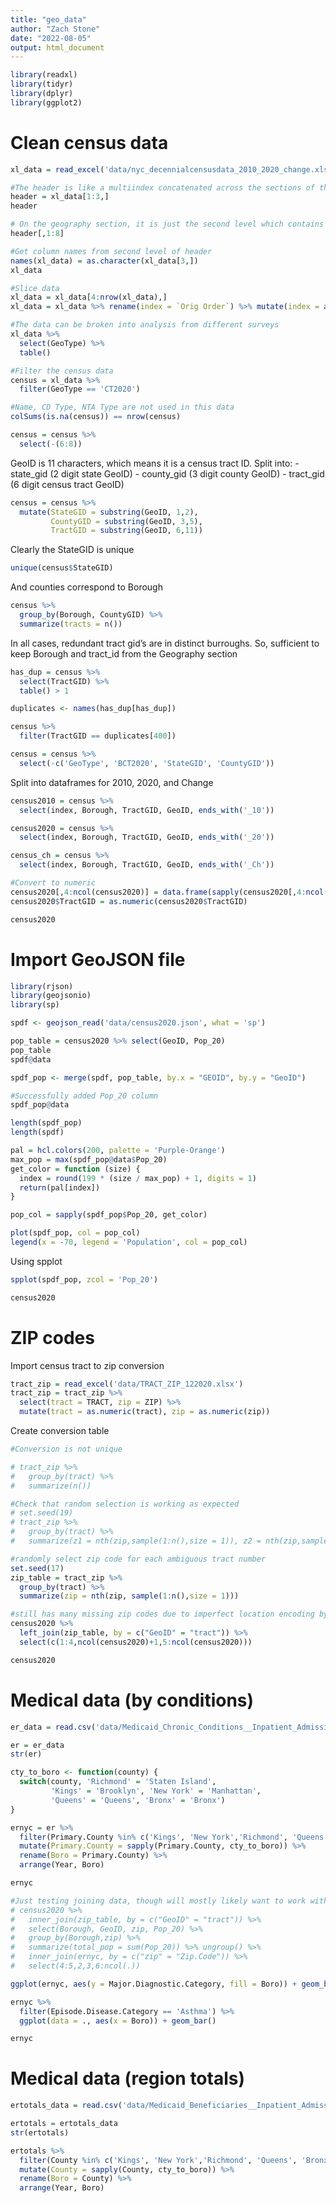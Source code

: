 ```yaml
---
title: "geo_data"
author: "Zach Stone"
date: "2022-08-05"
output: html_document
---
```


```r
library(readxl)
library(tidyr)
library(dplyr)
library(ggplot2)
```

# Clean census data
```r
xl_data = read_excel('data/nyc_decennialcensusdata_2010_2020_change.xlsx', sheet = "2010, 2020, and Change")
```


```r
#The header is like a multiindex concatenated across the sections of the table
header = xl_data[1:3,]
header
```

```r
# On the geography section, it is just the second level which contains column names
header[,1:8]
```

```r
#Get column names from second level of header
names(xl_data) = as.character(xl_data[3,])
xl_data

#Slice data
xl_data = xl_data[4:nrow(xl_data),]
xl_data = xl_data %>% rename(index = `Orig Order`) %>% mutate(index = as.numeric(index))
```

```r
#The data can be broken into analysis from different surveys
xl_data %>%
  select(GeoType) %>%
  table()
```

```r
#Filter the census data
census = xl_data %>%
  filter(GeoType == 'CT2020')

#Name, CD Type, NTA Type are not used in this data
colSums(is.na(census)) == nrow(census)

census = census %>%
  select(-(6:8))
```

GeoID is 11 characters, which means it is a census tract ID. Split into:
-     state_gid (2 digit state GeoID)
-     county_gid (3 digit county GeoID)
-     tract_gid (6 digit census tract GeoID)

```r
census = census %>%
  mutate(StateGID = substring(GeoID, 1,2),
         CountyGID = substring(GeoID, 3,5),
         TractGID = substring(GeoID, 6,11))
```

Clearly the StateGID is unique

```r
unique(census$StateGID)
```

And counties correspond to Borough

```r
census %>%
  group_by(Borough, CountyGID) %>%
  summarize(tracts = n())
```

In all cases, redundant tract gid's are in distinct burroughs. 
So, sufficient to keep  Borough and tract_id from the Geography section

```r
has_dup = census %>%
  select(TractGID) %>%
  table() > 1

duplicates <- names(has_dup[has_dup])

census %>%
  filter(TractGID == duplicates[400])
```
```r
census = census %>%
  select(-c('GeoType', 'BCT2020', 'StateGID', 'CountyGID'))
```

Split into dataframes for 2010, 2020, and Change
```r
census2010 = census %>%
  select(index, Borough, TractGID, GeoID, ends_with('_10'))

census2020 = census %>%
  select(index, Borough, TractGID, GeoID, ends_with('_20'))

census_ch = census %>%
  select(index, Borough, TractGID, GeoID, ends_with('_Ch'))
```


```r
#Convert to numeric
census2020[,4:ncol(census2020)] = data.frame(sapply(census2020[,4:ncol(census2020)], as.numeric))
census2020$TractGID = as.numeric(census2020$TractGID)
```

```r
census2020
```

# Import GeoJSON file

```r
library(rjson)
library(geojsonio)
library(sp)
```


```r
spdf <- geojson_read('data/census2020.json', what = 'sp')
```

```r
pop_table = census2020 %>% select(GeoID, Pop_20)
pop_table
spdf@data
```


```r
spdf_pop <- merge(spdf, pop_table, by.x = "GEOID", by.y = "GeoID")
```

```r
#Successfully added Pop_20 column
spdf_pop@data

length(spdf_pop)
length(spdf)
```

```r
pal = hcl.colors(200, palette = 'Purple-Orange')
max_pop = max(spdf_pop@data$Pop_20)
get_color = function (size) {
  index = round(199 * (size / max_pop) + 1, digits = 1)
  return(pal[index])
}

pop_col = sapply(spdf_pop$Pop_20, get_color)
```

```r
plot(spdf_pop, col = pop_col)
legend(x = -70, legend = 'Population', col = pop_col)
```
Using spplot

```r
spplot(spdf_pop, zcol = 'Pop_20')
```

```r
census2020
```


# ZIP codes

Import census tract to zip conversion

```r
tract_zip = read_excel('data/TRACT_ZIP_122020.xlsx')
tract_zip = tract_zip %>%
  select(tract = TRACT, zip = ZIP) %>%
  mutate(tract = as.numeric(tract), zip = as.numeric(zip))
```

Create conversion table

```r
#Conversion is not unique

# tract_zip %>%
#   group_by(tract) %>%
#   summarize(n())
```


```r
#Check that random selection is working as expected
# set.seed(19)
# tract_zip %>%
#   group_by(tract) %>%
#   summarize(z1 = nth(zip,sample(1:n(),size = 1)), z2 = nth(zip,sample(1:n(),size = 1)), n()) 
```

```r
#randomly select zip code for each ambiguous tract number
set.seed(17)
zip_table = tract_zip %>%
  group_by(tract) %>%
  summarize(zip = nth(zip, sample(1:n(),size = 1)))
```



```r
#still has many missing zip codes due to imperfect location encoding by zip code
census2020 %>%
  left_join(zip_table, by = c("GeoID" = "tract")) %>%
  select(c(1:4,ncol(census2020)+1,5:ncol(census2020))) 

census2020
```
# Medical data (by conditions)

```r
er_data = read.csv('data/Medicaid_Chronic_Conditions__Inpatient_Admissions_and_Emergency_Room_Visits_by_Zip_Code__Beginning_2012.csv')
```

```r
er = er_data
str(er)
```

```r
cty_to_boro <- function(county) {
  switch(county, 'Richmond' = 'Staten Island', 
         'Kings' = 'Brooklyn', 'New York' = 'Manhattan', 
         'Queens' = 'Queens', 'Bronx' = 'Bronx')
}

ernyc = er %>%
  filter(Primary.County %in% c('Kings', 'New York','Richmond', 'Queens', 'Bronx')) %>%
  mutate(Primary.County = sapply(Primary.County, cty_to_boro)) %>%
  rename(Boro = Primary.County) %>%
  arrange(Year, Boro)
```

```r
ernyc
```
```r
#Just testing joining data, though will mostly likely want to work within the dataframe and zip code-encoded census data
# census2020 %>%
#   inner_join(zip_table, by = c("GeoID" = "tract")) %>%
#   select(Borough, GeoID, zip, Pop_20) %>%
#   group_by(Borough,zip) %>%
#   summarize(total_pop = sum(Pop_20)) %>% ungroup() %>%
#   inner_join(ernyc, by = c("zip" = "Zip.Code")) %>%
#   select(4:5,2,3,6:ncol(.))
```

```r
ggplot(ernyc, aes(y = Major.Diagnostic.Category, fill = Boro)) + geom_bar() 
```

```r
ernyc %>%
  filter(Episode.Disease.Category == 'Asthma') %>%
  ggplot(data = ., aes(x = Boro)) + geom_bar()
```
```r
ernyc
```




# Medical data (region totals)

```r
ertotals_data = read.csv('data/Medicaid_Beneficiaries__Inpatient_Admissions_and_Emergency_Room_Visits_by_Zip_Code__Beginning_2012.csv')
```

```r
ertotals = ertotals_data
str(ertotals)
```

```r
ertotals %>%
  filter(County %in% c('Kings', 'New York','Richmond', 'Queens', 'Bronx')) %>%
  mutate(County = sapply(County, cty_to_boro)) %>%
  rename(Boro = County) %>%
  arrange(Year, Boro)
```




